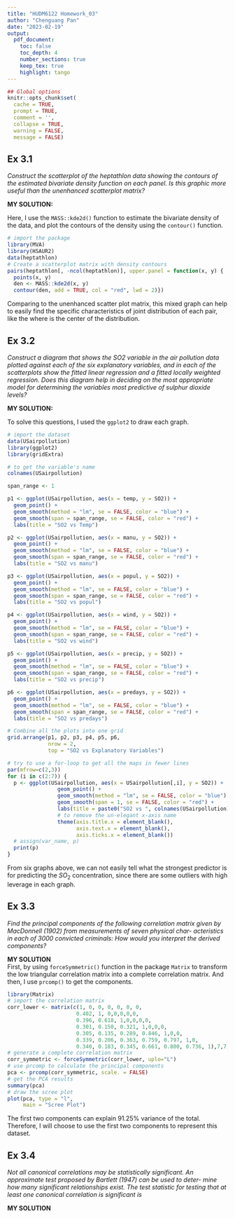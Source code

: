 ```yaml
---
title: "HUDM6122 Homework_03"
author: "Chenguang Pan"
date: "2023-02-19"
output:
  pdf_document:
    toc: false
    toc_depth: 4
    number_sections: true
    keep_tex: true
    highlight: tango
---
```


```r
## Global options
knitr::opts_chunk$set(
  cache = TRUE,
  prompt = TRUE,
  comment = '',
  collapse = TRUE,
  warning = FALSE,
  message = FALSE)
``` 

## Ex 3.1  
*Construct the scatterplot of the heptathlon data showing the contours of the estimated bivariate density function on each panel. Is this graphic more useful than the unenhanced scatterplot matrix?*  
  
  
**MY SOLUTION:**  

Here, I use the `MASS::kde2d()` function to estimate the bivariate density of the data, and plot the contours of the density using the `contour()` function.  

```r
# import the package
library(MVA)
library(HSAUR2)
data(heptathlon)
# Create a scatterplot matrix with density contours
pairs(heptathlon[, -ncol(heptathlon)], upper.panel = function(x, y) {
  points(x, y)
  den <- MASS::kde2d(x, y)
  contour(den, add = TRUE, col = "red", lwd = 2)})
```  

Comparing to the unenhanced scatter plot matrix, this mixed graph can help to easily find the specific characteristics of joint distribution of each pair, like the where is the center of the distribution.  

## Ex 3.2  
*Construct a diagram that shows the SO2 variable in the air pollution data plotted against each of the six explanatory variables, and in each of the scatterplots show the fitted linear regression and a fitted locally weighted regression. Does this diagram help in deciding on the most appropriate model for determining the variables most predictive of sulphur dioxide levels?*

**MY SOLUTION:**   

To solve this questions, I used the `ggplot2` to draw each graph.

```r
# import the dataset
data(USairpollution)
library(ggplot2)
library(gridExtra)

# to get the variable's name
colnames(USairpollution)

span_range <- 1

p1 <- ggplot(USairpollution, aes(x = temp, y = SO2)) + 
  geom_point() +
  geom_smooth(method = "lm", se = FALSE, color = "blue") +
  geom_smooth(span = span_range, se = FALSE, color = "red") +
  labs(title = "SO2 vs Temp")

p2 <- ggplot(USairpollution, aes(x = manu, y = SO2)) + 
  geom_point() +
  geom_smooth(method = "lm", se = FALSE, color = "blue") +
  geom_smooth(span = span_range, se = FALSE, color = "red") +
  labs(title = "SO2 vs manu")

p3 <- ggplot(USairpollution, aes(x = popul, y = SO2)) + 
  geom_point() +
  geom_smooth(method = "lm", se = FALSE, color = "blue") +
  geom_smooth(span = span_range, se = FALSE, color = "red") +
  labs(title = "SO2 vs popul")

p4 <- ggplot(USairpollution, aes(x = wind, y = SO2)) + 
  geom_point() +
  geom_smooth(method = "lm", se = FALSE, color = "blue") +
  geom_smooth(span = span_range, se = FALSE, color = "red") +
  labs(title = "SO2 vs wind")

p5 <- ggplot(USairpollution, aes(x = precip, y = SO2)) + 
  geom_point() +
  geom_smooth(method = "lm", se = FALSE, color = "blue") +
  geom_smooth(span = span_range, se = FALSE, color = "red") +
  labs(title = "SO2 vs precip")

p6 <- ggplot(USairpollution, aes(x = predays, y = SO2)) + 
  geom_point() +
  geom_smooth(method = "lm", se = FALSE, color = "blue") +
  geom_smooth(span = span_range, se = FALSE, color = "red") +
  labs(title = "SO2 vs predays")

# Combine all the plots into one grid
grid.arrange(p1, p2, p3, p4, p5, p6, 
             nrow = 2, 
             top = "SO2 vs Explanatory Variables")
```

```r
# try to use a for-loop to get all the maps in fewer lines
par(mfrow=c(2,3))
for (i in c(2:7)) {
  p <- ggplot(USairpollution, aes(x = USairpollution[,i], y = SO2)) + 
                geom_point() +
                geom_smooth(method = "lm", se = FALSE, color = "blue") +
                geom_smooth(span = 1, se = FALSE, color = "red") +
                labs(title = paste0("SO2 vs ", colnames(USairpollution)[i]))+
                # to remove the un-elegant x-axis name
                theme(axis.title.x = element_blank(),
                      axis.text.x = element_blank(),
                      axis.ticks.x = element_blank())
  # assign(var_name, p)
  print(p)
}
```    
From six graphs above, we can not easily tell what the strongest predictor is for predicting the $SO_2$ concentration, since there are some outliers with high leverage in each graph.


## Ex 3.3   
*Find the principal components of the following correlation matrix given by MacDonnell (1902) from measurements of seven physical char- acteristics in each of 3000 convicted criminals: How would you interpret the derived components?*  

**MY SOLUTION**  
First, by using `forceSymmetric()` function in the package `Matrix` to transform the low triangular correlation matrix into a complete correlation matrix. And then, I use `prcomp()` to get the components.
```r
library(Matrix)
# import the correlation matrix
corr_lower <- matrix(c(1, 0, 0, 0, 0, 0, 0,
                      0.402, 1, 0,0,0,0,0,
                      0.396, 0.618, 1,0,0,0,0,
                      0.301, 0.150, 0.321, 1,0,0,0,
                      0.305, 0.135, 0.289, 0.846, 1,0,0,
                      0.339, 0.206, 0.363, 0.759, 0.797, 1,0,
                      0.340, 0.183, 0.345, 0.661, 0.800, 0.736, 1),7,7, byrow = T)
# generate a complete correlation matrix
corr_symmetric <- forceSymmetric(corr_lower, uplo="L")
# use prcomp to calculate the principal components
pca <- prcomp(corr_symmetric, scale. = FALSE)
# get the PCA results
summary(pca)
# draw the scree plot 
plot(pca, type = "l", 
     main = "Scree Plot")
```   

The first two components can explain 91.25% variance of the total. Therefore, I will choose to use the first two components to represent this dataset.  

## Ex 3.4   
*Not all canonical correlations may be statistically significant. An approximate test proposed by Bartlett (1947) can be used to deter- mine how many significant relationships exist. The test statistic for testing that at least one canonical correlation is significant is*  

**MY SOLUTION**  


